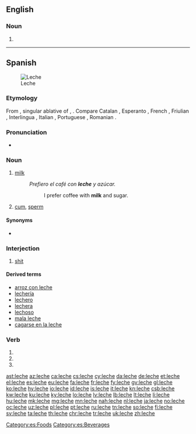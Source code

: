 {{also|lèche}}
==English==

===Noun===
{{en-noun}}

# {{archaic form of|lechwe|lang=en}}

----

==Spanish==
[[File:Milk glass.jpg|thumb|Leche]]
===Etymology===
From {{etyl|la|es}} {{term|lacte||lang=la}}, singular ablative of {{term|lac||lang=la}}, {{term|lactis||lang=la}}. Compare Catalan {{term|llet||lang=ca}}, Esperanto {{term|lakto||lang=eo}}, French {{term|lait||lang=fr}}, Friulian {{term|lat|}}, Interlingua {{term|lacte|}}, Italian {{term|latte|lang=it}}, Portuguese {{term|leite||lang=pt}}, Romanian {{term|lapte||lang=ro}}.

===Pronunciation===
* {{IPA|[ˈle̞tʃe̞]|lang=es}}

===Noun===
{{es-noun|f|leches}}

# {{context|food|lang=es}} [[milk]]
#: ''Prefiero el café con '''leche''' y azúcar.''
#:: I prefer coffee with '''milk''' and sugar.
# {{cx|Spain|vulgar|lang=es}} [[cum]], [[sperm]]  {{gloss|semen fluid}}

====Synonyms====
* {{sense|sperm}} {{l/es|esperma}}

===Interjection===
{{head|es|interjection}}

# {{context|vulgar|Spain|lang=es}} [[shit]]

====Derived terms====
* [[arroz con leche]]
* [[lechería]] {{g|f}}
* [[lechero]] {{g|m}}
* [[lechera]] {{g|f}}
* [[lechoso]]
* [[mala leche]]
* [[cagarse en la leche]]

===Verb===
{{es-verb-form}}
 
# {{es-verb form of|ending=ar|mood=subjunctive|tense=present|pers=1|number=singular|lechar}}
# {{es-verb form of|ending=ar|mood=subjunctive|tense=present|pers=2|formal=yes|number=singular|lechar}}
# {{es-verb form of|ending=ar|mood=subjunctive|tense=present|pers=3|number=singular|lechar}}

[[Category:es:Foods]]
[[Category:es:Beverages]]

[[ast:leche]]
[[az:leche]]
[[ca:leche]]
[[cs:leche]]
[[cy:leche]]
[[da:leche]]
[[de:leche]]
[[et:leche]]
[[el:leche]]
[[es:leche]]
[[eu:leche]]
[[fa:leche]]
[[fr:leche]]
[[fy:leche]]
[[gv:leche]]
[[gl:leche]]
[[ko:leche]]
[[hy:leche]]
[[io:leche]]
[[id:leche]]
[[is:leche]]
[[it:leche]]
[[kn:leche]]
[[csb:leche]]
[[kw:leche]]
[[ku:leche]]
[[ky:leche]]
[[lo:leche]]
[[lv:leche]]
[[lb:leche]]
[[lt:leche]]
[[li:leche]]
[[hu:leche]]
[[mk:leche]]
[[mg:leche]]
[[mn:leche]]
[[nah:leche]]
[[nl:leche]]
[[ja:leche]]
[[no:leche]]
[[oc:leche]]
[[uz:leche]]
[[pl:leche]]
[[pt:leche]]
[[ru:leche]]
[[tn:leche]]
[[so:leche]]
[[fi:leche]]
[[sv:leche]]
[[ta:leche]]
[[th:leche]]
[[chr:leche]]
[[tr:leche]]
[[uk:leche]]
[[zh:leche]]